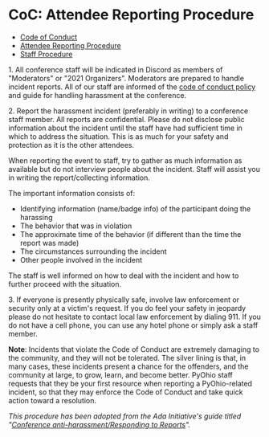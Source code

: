 # CoC: Attendee Reporting Procedure

- [Code of Conduct](.)
- [Attendee Reporting Procedure](./reporting-procedure)
- [Staff Procedure](./staff-procedure)


1\. All conference staff will be indicated in Discord as members of "Moderators" or "2021 Organizers". Moderators are prepared to handle incident reports. All of our staff are informed of the [code of conduct policy](.) and guide for handling harassment at the conference.

2\. Report the harassment incident (preferably in writing) to a conference staff member. All reports are confidential. Please do not disclose public information about the incident until the staff have had sufficient time in which to address the situation. This is as much for your safety and protection as it is the other attendees.

When reporting the event to staff, try to gather as much information as available but do not interview people about the incident. Staff will assist you in writing the report/collecting information.

The important information consists of:

- Identifying information (name/badge info) of the participant doing the harassing
- The behavior that was in violation
- The approximate time of the behavior (if different than the time the report was made)
- The circumstances surrounding the incident
- Other people involved in the incident

The staff is well informed on how to deal with the incident and how to further proceed with the situation.

3\. If everyone is presently physically safe, involve law enforcement or security only at a victim's request. If you do feel your safety in jeopardy please do not hesitate to contact local law enforcement by dialing 911. If you do not have a cell phone, you can use any hotel phone or simply ask a staff member.

**Note**: Incidents that violate the Code of Conduct are extremely damaging to the community, and they will not be tolerated. The silver lining is that, in many cases, these incidents present a chance for the offenders, and the community at large, to grow, learn, and become better. PyOhio staff requests that they be your first resource when reporting a PyOhio-related incident, so that they may enforce the Code of Conduct and take quick action toward a resolution.

_This procedure has been adopted from the Ada Initiative's guide titled "[Conference anti-harassment/Responding to Reports](http://geekfeminism.wikia.com/wiki/Conference_anti-harassment/Responding_to_reports)"._
